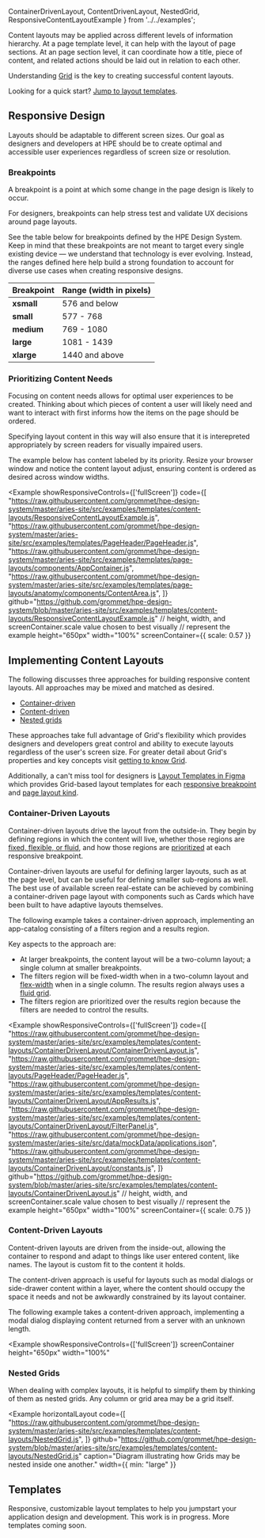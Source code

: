   ContainerDrivenLayout, 
  ContentDrivenLayout, 
  NestedGrid, 
  ResponsiveContentLayoutExample 
} from '../../examples';

Content layouts may be applied across different levels of information hierarchy. At a page 
template level, it can help with the layout of page sections. At an page section level, it can 
coordinate how a title, piece of content, and related actions should be laid out in relation to 
each other.

Understanding [Grid](/components/grid) is the key to creating successful content layouts.

Looking for a quick start? [Jump to layout templates](#templates).

## Responsive Design

Layouts should be adaptable to different screen sizes. Our goal as designers and 
developers at HPE should be to create optimal and accessible user experiences regardless 
of screen size or resolution.

### Breakpoints

A breakpoint is a point at which some change in the page design is likely to occur.

For designers, breakpoints can help stress test and validate UX decisions around page 
layouts.

See the table below for breakpoints defined by the HPE Design System. Keep in mind that 
these breakpoints are not meant to target every single existing device &mdash; we understand 
that technology is ever evolving. Instead, the ranges defined here help build a strong 
foundation to account for diverse use cases when creating responsive designs.

| Breakpoint     | Range (width in pixels)
| -------------- | -----------------------
| **xsmall**     | 576 and below
| **small**      | 577 - 768
| **medium**     | 769 - 1080
| **large**      | 1081 - 1439
| **xlarge**     | 1440 and above

### Prioritizing Content Needs

Focusing on content needs allows for optimal user experiences to be created. Thinking 
about which pieces of content a user will likely need and want to interact with first informs 
how the items on the page should be ordered.

Specifying layout content in this way will also ensure that it is interepreted 
appropriately by screen readers for visually impaired users.

The example below has content labeled by its priority. Resize your browser window and 
notice the content layout adjust, ensuring content is ordered as desired across window 
widths. 

<Example 
  showResponsiveControls={['fullScreen']}
  code={[
    "https://raw.githubusercontent.com/grommet/hpe-design-system/master/aries-site/src/examples/templates/content-layouts/ResponsiveContentLayoutExample.js",
    "https://raw.githubusercontent.com/grommet/hpe-design-system/master/aries-site/src/examples/templates/PageHeader/PageHeader.js",
    "https://raw.githubusercontent.com/grommet/hpe-design-system/master/aries-site/src/examples/templates/page-layouts/components/AppContainer.js",
    "https://raw.githubusercontent.com/grommet/hpe-design-system/master/aries-site/src/examples/templates/page-layouts/anatomy/components/ContentArea.js",
    ]}
    github="https://github.com/grommet/hpe-design-system/blob/master/aries-site/src/examples/templates/content-layouts/ResponsiveContentLayoutExample.js"
  // height, width, and screenContainer.scale value chosen to best visually 
  // represent the example
  height="650px"
  width="100%"
  screenContainer={{ scale: 0.57 }}
>
  <ResponsiveContentLayoutExample />
</Example>

## Implementing Content Layouts
The following discusses three approaches for building responsive content layouts. All approaches 
may be mixed and matched as desired.
- [Container-driven](#container-driven-layouts)
- [Content-driven](#content-driven-layouts)
- [Nested grids](#nested-grids)

These approaches take full advantage of Grid's flexibility which provides designers and 
developers great control and ability to execute layouts regardless of the user's screen size. 
For greater detail about Grid's properties and key concepts visit [getting to know Grid](/components/grid#getting-to-know-grid). 

Additionally, a can't miss tool for designers is [Layout Templates in Figma](https://www.figma.com/file/4rdBkUlHd5MCVq3hvUOXHd/Page-Layouts?node-id=2906%3A21283) 
which provides Grid-based layout templates for each [responsive breakpoint](#breakpoints) and [page layout kind](/templates/page-layouts#page-kinds).

### Container-Driven Layouts
Container-driven layouts drive the layout from the outside-in. They begin by defining 
regions in which the content will live, whether those regions are [fixed, flexible, or fluid](/components/grid#background), 
and how those regions are [prioritized](#prioritizing-content-needs) at each responsive breakpoint.

Container-driven layouts are useful for defining larger layouts, such as at the page level, 
but can be useful for defining smaller sub-regions as well. The best use of available screen 
real-estate can be achieved by combining a container-driven page layout with components 
such as Cards which have been built to have adaptive layouts themselves.

The following example takes a container-driven approach, implementing an app-catalog 
consisting of a filters region and a results region.

Key aspects to the approach are:
- At larger breakpoints, the content layout will be a two-column layout; a single column 
at smaller breakpoints.
- The filters region will be fixed-width when in a two-column layout and [flex-width](/components/grid#flexible-columns) 
when in a single column. The results region always uses a [fluid grid](/components/grid#fluid-grids).
- The filters region are prioritized over the results region because the filters are needed to control 
the results.

<Example
  showResponsiveControls={['fullScreen']}
  code={[
    "https://raw.githubusercontent.com/grommet/hpe-design-system/master/aries-site/src/examples/templates/content-layouts/ContainerDrivenLayout/ContainerDrivenLayout.js",
    "https://raw.githubusercontent.com/grommet/hpe-design-system/master/aries-site/src/examples/templates/content-layouts/PageHeader/PageHeader.js",
    "https://raw.githubusercontent.com/grommet/hpe-design-system/master/aries-site/src/examples/templates/content-layouts/ContainerDrivenLayout/AppResults.js",
    "https://raw.githubusercontent.com/grommet/hpe-design-system/master/aries-site/src/examples/templates/content-layouts/ContainerDrivenLayout/FilterPanel.js",
    "https://raw.githubusercontent.com/grommet/hpe-design-system/master/aries-site/src/data/mockData/applications.json",
    "https://raw.githubusercontent.com/grommet/hpe-design-system/master/aries-site/src/examples/templates/content-layouts/ContainerDrivenLayout/constants.js",
    ]}
  github="https://github.com/grommet/hpe-design-system/blob/master/aries-site/src/examples/templates/content-layouts/ContainerDrivenLayout.js"
  // height, width, and screenContainer.scale value chosen to best visually 
  // represent the example
  height="650px"
  width="100%"
  screenContainer={{ scale: 0.75 }}
>
  <ContainerDrivenLayout />
</Example>

### Content-Driven Layouts
Content-driven layouts are driven from the inside-out, allowing the container to respond 
and adapt to things like user entered content, like names. The layout is custom fit to 
the content it holds.

The content-driven approach is useful for layouts such as modal dialogs or side-drawer 
content within a layer, where the content should occupy the space it needs and not be 
awkwardly constrained by its layout container.

The following example takes a content-driven approach, implementing a modal dialog 
displaying content returned from a server with an unknown length.

<Example
  showResponsiveControls={['fullScreen']}
  screenContainer
  height="650px"
  width="100%"
>
  <ContentDrivenLayout />
</Example>

### Nested Grids
When dealing with complex layouts, it is helpful to simplify them by thinking of them 
as nested grids. Any column or grid area may be a grid itself. 

<Example
  horizontalLayout
  code={[
    "https://raw.githubusercontent.com/grommet/hpe-design-system/master/aries-site/src/examples/templates/content-layouts/NestedGrid.js",
  ]}
  github="https://github.com/grommet/hpe-design-system/blob/master/aries-site/src/examples/templates/content-layouts/NestedGrid.js"
  caption="Diagram illustrating how Grids may be nested inside one another."
  width={{ min: "large" }}
>
  <NestedGrid />
</Example>

## Templates

Responsive, customizable layout templates to help you jumpstart your application design and development. 
This work is in progress. More templates coming soon.

<CardGrid
  cards={contentLayouts}
/>
